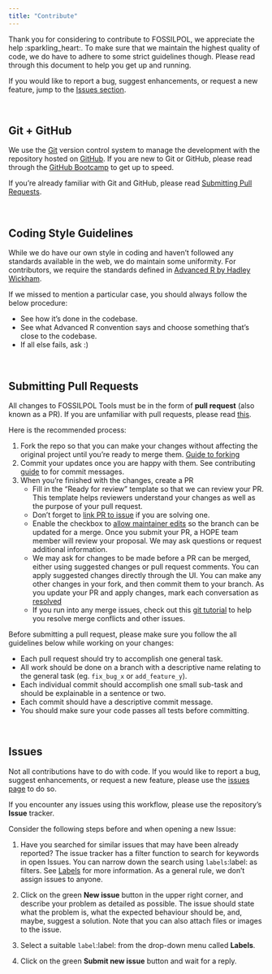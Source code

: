 ```yaml
---
title: "Contribute"
---
```


Thank you for considering to contribute to FOSSILPOL, we appreciate the help :sparkling_heart:.
To make sure that we maintain the highest quality of code, we do have to adhere
to some strict guidelines though. Please read through this document to help you get up and running.

If you would like to report a bug, suggest enhancements, or request a new
feature, jump to the [Issues section](#issues).

<br>

## Git + GitHub <a name = "git"></a>

We use the [Git](https://git-scm.com/) version control system to manage the
development with the repository hosted on [GitHub](https://github.com).
If you are new to Git or GitHub, please read through the
[GitHub Bootcamp](https://help.github.com/categories/bootcamp/) to get up to
speed.

If you're already familiar with Git and GitHub, please read
[Submitting Pull Requests](#submitting-pull-requests).

<br>

## Coding Style Guidelines <a name = "guide"></a>

While we do have our own style in coding and haven't followed any standards available
in the web, we do maintain some uniformity. For contributors, we require the standards
defined in [Advanced R by Hadley Wickham](http://adv-r.had.co.nz/Style.html).

If we missed to mention a particular case, you should always follow the below
procedure:

* See how it's done in the codebase.
* See what Advanced R convention says and choose something that's close to the codebase.
* If all else fails, ask :)

<br>

## Submitting Pull Requests <a name = "PR"></a>

All changes to FOSSILPOL Tools must be in the form of  **pull request** (also known as a PR).
If you are unfamiliar with pull requests, please read
[this](https://git-scm.com/book/en/v2/GitHub-Contributing-to-a-Project>).

Here is the recommended process:

1. Fork the repo so that you can make your changes without affecting the original project until you're ready to merge them. [Guide to forking](https://docs.github.com/en/get-started/quickstart/fork-a-repo#fork-an-example-repository)
2. Commit your updates once you are happy with them. See contributing [guide](https://github.com/atom/atom/blob/master/CONTRIBUTING.md#git-commit-messages) to for commit messages.
3. When you're finished with the changes, create a PR
   + Fill in the "Ready for review" template so that we can review your PR. This template helps reviewers understand your changes as well as the purpose of your pull request.
   + Don't forget to [link PR to issue](https://docs.github.com/en/issues/tracking-your-work-with-issues/linking-a-pull-request-to-an-issue) if you are solving one.
   + Enable the checkbox to [allow maintainer edits](https://docs.github.com/en/pull-requests/collaborating-with-pull-requests/working-with-forks/allowing-changes-to-a-pull-request-branch-created-from-a-fork) so the branch can be updated for a merge. Once you submit your PR, a HOPE team member will review your proposal. We may ask questions or request additional information.
   + We may ask for changes to be made before a PR can be merged, either using suggested changes or pull request comments. You can apply suggested changes directly through the UI. You can make any other changes in your fork, and then commit them to your branch.
As you update your PR and apply changes, mark each conversation as [resolved](https://docs.github.com/en/pull-requests/collaborating-with-pull-requests/reviewing-changes-in-pull-requests/commenting-on-a-pull-request#resolving-conversations)
   + If you run into any merge issues, check out this [git tutorial](https://lab.github.com/githubtraining/managing-merge-conflicts) to help you resolve merge conflicts and other issues.

Before submitting a pull request, please make sure you follow the all guidelines
below while working on your changes:

* Each pull request should try to accomplish one general task.
* All work should be done on a branch with a descriptive name relating to the
  general task (eg. `fix_bug_x` or `add_feature_y`).
* Each individual commit should accomplish one small sub-task and should be
  explainable in a sentence or two.
* Each commit should have a descriptive commit message.
* You should make sure your code passes all tests before committing.

<br>

## Issues <a name = "issues"></a>

Not all contributions have to do with code.
If you would like to report a bug, suggest enhancements, or request a new
feature, please use the [issues page](https://github.com/HOPE-UIB-BIO/FOSSILPOL-issues/issues) to do so.

If you encounter any issues using this workflow, please use the repository's **Issue** tracker. 

Consider the following steps before and when opening a new Issue:

1. Have you searched for similar issues that may have been already reported? The issue tracker has a filter function to search for keywords in open Issues. You can narrow down the search using `labels`:label: as filters. See [Labels](https://docs.github.com/en/issues/using-labels-and-milestones-to-track-work/managing-labels) for more information. As a general rule, we don’t assign issues to anyone. 

2. Click on the green **New issue** button in the upper right corner, and describe your problem as detailed as possible. The issue should state what the problem is, what the expected behaviour should be, and, maybe, suggest a solution. Note that you can also attach files or images to the issue.

3. Select a suitable `label`:label: from the drop-down menu called **Labels**.

4. Click on the green **Submit new issue** button and wait for a reply.